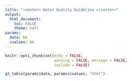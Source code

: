 ```yaml
---
title: "<center> Water Quality Guideline </center>"
output:
  html_document:
    toc: FALSE
    theme: null
params:
  data: NA
  cvalues: NA
---
```

```r
knitr::opts_chunk$set(echo = FALSE, 
                      warning = FALSE, message = FALSE,
                      include = FALSE)
```

```r
gt_table(params$data, params$cvalues, "html")
```



